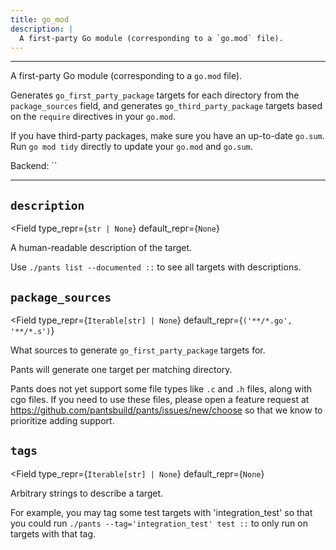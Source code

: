```yaml
---
title: go_mod
description: |
  A first-party Go module (corresponding to a `go.mod` file).
---
```



---

A first-party Go module (corresponding to a `go.mod` file).

Generates `go_first_party_package` targets for each directory from the `package_sources` field, and generates `go_third_party_package` targets based on the `require` directives in your `go.mod`.

If you have third-party packages, make sure you have an up-to-date `go.sum`. Run `go mod tidy` directly to update your `go.mod` and `go.sum`.

Backend: <span className="color--primary">``</span>

---

<span className={styles.options}>

## `description`

<Field
    type_repr={`str | None`}
    default_repr={`None`}
>

A human-readable description of the target.

Use `./pants list --documented ::` to see all targets with descriptions.

</Field>

## `package_sources`

<Field
    type_repr={`Iterable[str] | None`}
    default_repr={`('**/*.go', '**/*.s')`}
>

What sources to generate `go_first_party_package` targets for.

Pants will generate one target per matching directory.

Pants does not yet support some file types like `.c` and `.h` files, along with cgo files. If you need to use these files, please open a feature request at https://github.com/pantsbuild/pants/issues/new/choose so that we know to prioritize adding support.

</Field>

## `tags`

<Field
    type_repr={`Iterable[str] | None`}
    default_repr={`None`}
>

Arbitrary strings to describe a target.

For example, you may tag some test targets with &#x27;integration_test&#x27; so that you could run `./pants --tag='integration_test' test ::` to only run on targets with that tag.

</Field>

</span>
